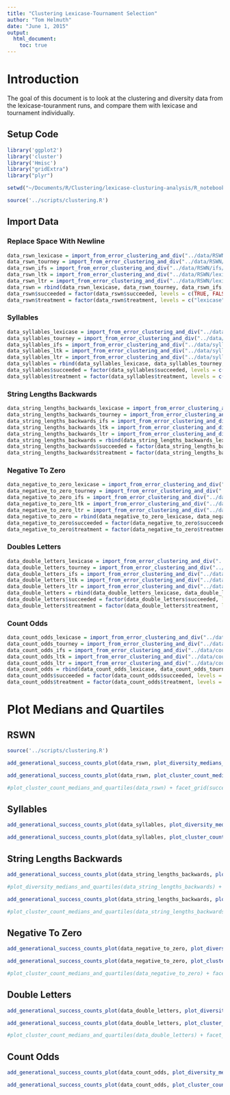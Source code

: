 ```yaml
---
title: "Clustering Lexicase-Tournament Selection"
author: "Tom Helmuth"
date: "June 1, 2015"
output: 
  html_document:
    toc: true
---
```


# Introduction

The goal of this document is to look at the clustering and diversity data from the lexicase-touranment runs, and compare them with lexicase and tournament individually.

## Setup Code

```r
library('ggplot2')
library('cluster')
library('Hmisc')
library("gridExtra")
library("plyr")

setwd("~/Documents/R/Clustering/lexicase-clusturing-analysis/R_notebooks")

source('../scripts/clustering.R')
```

## Import Data

### Replace Space With Newline

```r
data_rswn_lexicase = import_from_error_clustering_and_div("../data/RSWN/lexicase/clustering/")
data_rswn_tourney = import_from_error_clustering_and_div("../data/RSWN/tourney/clustering/")
data_rswn_ifs = import_from_error_clustering_and_div("../data/RSWN/ifs/clustering/")
data_rswn_ltk = import_from_error_clustering_and_div("../data/RSWN/lexicase-tourney-keep/clustering/")
data_rswn_ltr = import_from_error_clustering_and_div("../data/RSWN/lexicase-tourney-remove/clustering/")
data_rswn = rbind(data_rswn_lexicase, data_rswn_tourney, data_rswn_ifs, data_rswn_ltk, data_rswn_ltr)
data_rswn$succeeded = factor(data_rswn$succeeded, levels = c(TRUE, FALSE))
data_rswn$treatment = factor(data_rswn$treatment, levels = c("lexicase", "tourney", "ifs", "lexicase-tourney-keep", "lexicase-tourney-remove"))
```

### Syllables

```r
data_syllables_lexicase = import_from_error_clustering_and_div("../data/syllables/lexicase/clustering/")
data_syllables_tourney = import_from_error_clustering_and_div("../data/syllables/tourney/clustering/")
data_syllables_ifs = import_from_error_clustering_and_div("../data/syllables/ifs/clustering/")
data_syllables_ltk = import_from_error_clustering_and_div("../data/syllables/lexicase-tourney-keep/clustering/")
data_syllables_ltr = import_from_error_clustering_and_div("../data/syllables/lexicase-tourney-remove/clustering/")
data_syllables = rbind(data_syllables_lexicase, data_syllables_tourney, data_syllables_ifs, data_syllables_ltk, data_syllables_ltr)
data_syllables$succeeded = factor(data_syllables$succeeded, levels = c(TRUE, FALSE))
data_syllables$treatment = factor(data_syllables$treatment, levels = c("lexicase", "tourney", "ifs", "lexicase-tourney-keep", "lexicase-tourney-remove"))
```

### String Lengths Backwards

```r
data_string_lengths_backwards_lexicase = import_from_error_clustering_and_div("../data/string-lengths-backwards/lexicase/clustering/")
data_string_lengths_backwards_tourney = import_from_error_clustering_and_div("../data/string-lengths-backwards/tourney/clustering/")
data_string_lengths_backwards_ifs = import_from_error_clustering_and_div("../data/string-lengths-backwards/ifs/clustering/")
data_string_lengths_backwards_ltk = import_from_error_clustering_and_div("../data/string-lengths-backwards/lexicase-tourney-keep/clustering/")
data_string_lengths_backwards_ltr = import_from_error_clustering_and_div("../data/string-lengths-backwards/lexicase-tourney-remove/clustering/")
data_string_lengths_backwards = rbind(data_string_lengths_backwards_lexicase, data_string_lengths_backwards_tourney, data_string_lengths_backwards_ifs, data_string_lengths_backwards_ltk, data_string_lengths_backwards_ltr)
data_string_lengths_backwards$succeeded = factor(data_string_lengths_backwards$succeeded, levels = c(TRUE, FALSE))
data_string_lengths_backwards$treatment = factor(data_string_lengths_backwards$treatment, levels = c("lexicase", "tourney", "ifs", "lexicase-tourney-keep", "lexicase-tourney-remove"))
```

### Negative To Zero

```r
data_negative_to_zero_lexicase = import_from_error_clustering_and_div("../data/negative-to-zero/lexicase/clustering/")
data_negative_to_zero_tourney = import_from_error_clustering_and_div("../data/negative-to-zero/tourney/clustering/")
data_negative_to_zero_ifs = import_from_error_clustering_and_div("../data/negative-to-zero/ifs/clustering/")
data_negative_to_zero_ltk = import_from_error_clustering_and_div("../data/negative-to-zero/lexicase-tourney-keep/clustering/")
data_negative_to_zero_ltr = import_from_error_clustering_and_div("../data/negative-to-zero/lexicase-tourney-remove/clustering/")
data_negative_to_zero = rbind(data_negative_to_zero_lexicase, data_negative_to_zero_tourney, data_negative_to_zero_ifs, data_negative_to_zero_ltk, data_negative_to_zero_ltr)
data_negative_to_zero$succeeded = factor(data_negative_to_zero$succeeded, levels = c(TRUE, FALSE))
data_negative_to_zero$treatment = factor(data_negative_to_zero$treatment, levels = c("lexicase", "tourney", "ifs", "lexicase-tourney-keep", "lexicase-tourney-remove"))
```

### Doubles Letters

```r
data_double_letters_lexicase = import_from_error_clustering_and_div("../data/double-letters/lexicase/clustering/")
data_double_letters_tourney = import_from_error_clustering_and_div("../data/double-letters/tourney/clustering/")
data_double_letters_ifs = import_from_error_clustering_and_div("../data/double-letters/ifs/clustering/")
data_double_letters_ltk = import_from_error_clustering_and_div("../data/double-letters/lexicase-tourney-keep/clustering/")
data_double_letters_ltr = import_from_error_clustering_and_div("../data/double-letters/lexicase-tourney-remove/clustering/")
data_double_letters = rbind(data_double_letters_lexicase, data_double_letters_tourney, data_double_letters_ifs, data_double_letters_ltk, data_double_letters_ltr)
data_double_letters$succeeded = factor(data_double_letters$succeeded, levels = c(TRUE, FALSE))
data_double_letters$treatment = factor(data_double_letters$treatment, levels = c("lexicase", "tourney", "ifs", "lexicase-tourney-keep", "lexicase-tourney-remove"))
```

### Count Odds

```r
data_count_odds_lexicase = import_from_error_clustering_and_div("../data/count-odds/lexicase/clustering/")
data_count_odds_tourney = import_from_error_clustering_and_div("../data/count-odds/tourney/clustering/")
data_count_odds_ifs = import_from_error_clustering_and_div("../data/count-odds/ifs/clustering/")
data_count_odds_ltk = import_from_error_clustering_and_div("../data/count-odds/lexicase-tourney-keep/clustering/")
data_count_odds_ltr = import_from_error_clustering_and_div("../data/count-odds/lexicase-tourney-remove/clustering/")
data_count_odds = rbind(data_count_odds_lexicase, data_count_odds_tourney, data_count_odds_ifs, data_count_odds_ltk, data_count_odds_ltr)
data_count_odds$succeeded = factor(data_count_odds$succeeded, levels = c(TRUE, FALSE))
data_count_odds$treatment = factor(data_count_odds$treatment, levels = c("lexicase", "tourney", "ifs", "lexicase-tourney-keep", "lexicase-tourney-remove"))
```


# Plot Medians and Quartiles

## RSWN

```r
source('../scripts/clustering.R')

add_generational_success_counts_plot(data_rswn, plot_diversity_medians_and_quartiles(data_rswn))

add_generational_success_counts_plot(data_rswn, plot_cluster_count_medians_and_quartiles(data_rswn))

#plot_cluster_count_medians_and_quartiles(data_rswn) + facet_grid(succeeded ~ ., labeller=label_both)
```

## Syllables

```r
add_generational_success_counts_plot(data_syllables, plot_diversity_medians_and_quartiles(data_syllables))

add_generational_success_counts_plot(data_syllables, plot_cluster_count_medians_and_quartiles(data_syllables))
```

## String Lengths Backwards

```r
add_generational_success_counts_plot(data_string_lengths_backwards, plot_diversity_medians_and_quartiles(data_string_lengths_backwards))

#plot_diversity_medians_and_quartiles(data_string_lengths_backwards) + facet_grid(succeeded ~ ., labeller=label_both)

add_generational_success_counts_plot(data_string_lengths_backwards, plot_cluster_count_medians_and_quartiles(data_string_lengths_backwards))

#plot_cluster_count_medians_and_quartiles(data_string_lengths_backwards) + facet_grid(succeeded ~ ., labeller=label_both)
```

## Negative To Zero

```r
add_generational_success_counts_plot(data_negative_to_zero, plot_diversity_medians_and_quartiles(data_negative_to_zero))

add_generational_success_counts_plot(data_negative_to_zero, plot_cluster_count_medians_and_quartiles(data_negative_to_zero))

#plot_cluster_count_medians_and_quartiles(data_negative_to_zero) + facet_grid(succeeded ~ ., labeller=label_both)
```

## Double Letters

```r
add_generational_success_counts_plot(data_double_letters, plot_diversity_medians_and_quartiles(data_double_letters))

add_generational_success_counts_plot(data_double_letters, plot_cluster_count_medians_and_quartiles(data_double_letters))

#plot_cluster_count_medians_and_quartiles(data_double_letters) + facet_grid(succeeded ~ ., labeller=label_both)
```

## Count Odds

```r
add_generational_success_counts_plot(data_count_odds, plot_diversity_medians_and_quartiles(data_count_odds))

add_generational_success_counts_plot(data_count_odds, plot_cluster_count_medians_and_quartiles(data_count_odds))
```